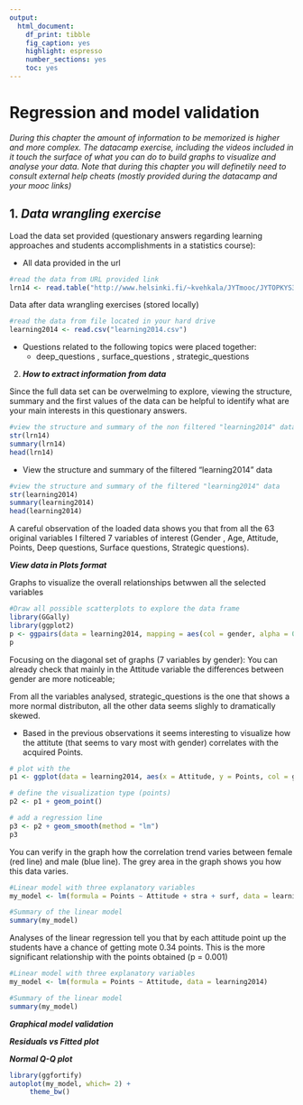 ```yaml
---
output: 
  html_document: 
    df_print: tibble
    fig_caption: yes
    highlight: espresso
    number_sections: yes
    toc: yes
---
```


# Regression and model validation

*During this chapter the amount of information to be memorized is higher and more complex. The datacamp exercise, including the videos included in it touch the surface of what you can do to build graphs to visualize and analyse your data. Note that during this chapter you will definetily need to consult external help cheats (mostly provided during the datacamp and your mooc links)*


## 1. _**Data wrangling exercise**_ 

Load the data set provided (questionary answers regarding learning approaches and students accomplishments in a statistics course):
 
 - All data provided in the url 
 
```r
#read the data from URL provided link
lrn14 <- read.table("http://www.helsinki.fi/~kvehkala/JYTmooc/JYTOPKYS3-data.txt", sep="\t", header=TRUE)
```
  
 
 
Data after data wrangling exercises (stored locally)

 
```r
#read the data from file located in your hard drive
learning2014 <- read.csv("learning2014.csv")
```
 
   - Questions related to the following topics were placed together:     
        - deep_questions , surface_questions , strategic_questions 
        

2. _**How to extract information from data**_

Since the full data set can be overwelming to explore, viewing the structure, summary and the first values of the data can be helpful to identify what are your main interests in this questionary answers. 

```r
#view the structure and summary of the non filtered "learning2014" data
str(lrn14)
summary(lrn14)
head(lrn14)
```

- View the structure and summary of the filtered "learning2014" data

```r
#view the structure and summary of the filtered "learning2014" data
str(learning2014)
summary(learning2014)
head(learning2014)
```

A careful observation of the loaded data shows you that from all the 63 original variables I filtered 7 variables of interest (Gender , Age, Attitude, Points, Deep questions, Surface questions, Strategic questions). 


_**View data in Plots format**_

Graphs to visualize the overall relationships betwwen all the selected variables 

```r
#Draw all possible scatterplots to explore the data frame
library(GGally)
library(ggplot2)
p <- ggpairs(data = learning2014, mapping = aes(col = gender, alpha = 0.3), lower = list(combo = wrap("facethist", bins = 20)))
p
```

Focusing on the diagonal set of graphs (7 variables by gender):
You can already check that mainly in the Attitude variable the differences between gender are more noticeable; 

From all the variables analysed, strategic_questions is the one that shows a more normal distributon, all the other data seems slighly to dramatically skewed. 


- Based in the previous observations it seems interesting to visualize how the attitute (that seems to vary most with gender) correlates with the acquired Points. 

```r
# plot with the 
p1 <- ggplot(data = learning2014, aes(x = Attitude, y = Points, col = gender))

# define the visualization type (points)
p2 <- p1 + geom_point()

# add a regression line
p3 <- p2 + geom_smooth(method = "lm")
p3

```

You can verify in the graph how the correlation trend varies between female (red line) and male (blue line). The grey area in the graph shows you how this data varies. 


```r
#Linear model with three explanatory variables 
my_model <- lm(formula = Points ~ Attitude + stra + surf, data = learning2014)

#Summary of the linear model 
summary(my_model)

```

Analyses of the linear regression tell you that by each attitude point up the students have a chance of getting mote 0.34 points. This is the more significant relationship with the points obtained (p = 0.001)


```r
#Linear model with three explanatory variables 
my_model <- lm(formula = Points ~ Attitude, data = learning2014)

#Summary of the linear model 
summary(my_model)
```


_**Graphical model validation**_



_**Residuals vs Fitted plot**_



_**Normal Q-Q plot**_

```r
library(ggfortify)
autoplot(my_model, which= 2) +
     theme_bw()
```



